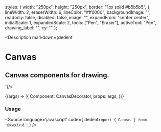 
  styles: {
    width: "250px",
    height: "250px",
    border: "1px solid #b5b5b5",
  },
  lineWidth: 2,
  eraserWidth: 6,
  lineColor: "#ff0000",
  backgroundImage: "",
  readonly: false,
  disabled: false,
  image: "",
  expandFrom: "center center",
  initialScale: 1,
  expandedScale: 2,
  tools: ["Pen", "Eraser"],
  activeTool: "Pen",
  drawing_label: "",
  cy: ""
};

<Meta
  title="Helpers/Canvas"
  component={KWS3Canvas}
  args={args}
/>

<Description markdown={dedent`
# Canvas
## Canvas components for drawing.
`}/>

<Canvas>
  <Story
  name="Canvas"
  args={args}
  >
  {(args) => ({
    Component: CanvasDecorator,
    props: args,
  })}
  </Story>
</Canvas>

<ArgsTable story="Canvas" />

### Usage
<Source
  language='javascript'
  code={ dedent`import { Canvas } from '@kws3/ui';`}
/>